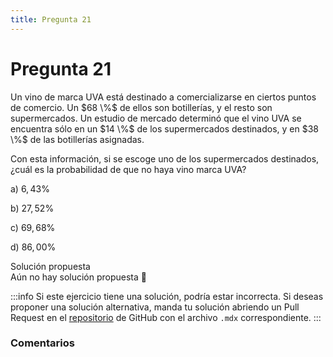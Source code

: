 ```yaml
---
title: Pregunta 21
---
```



# Pregunta 21

<div className="exercise">
Un vino de marca UVA está destinado a comercializarse en ciertos puntos de comercio. Un $68 \%$ de ellos son botillerías, y el resto son supermercados. Un estudio de mercado determinó que el vino UVA se encuentra sólo en un $14 \%$ de los supermercados destinados, y en $38 \%$ de las botillerías asignadas.

Con esta información, si se escoge uno de los supermercados destinados, ¿cuál es la probabilidad de que no haya vino marca UVA?

a) $6,43 \%$

b) $27,52 \%$

c) $69,68 \%$

d) $86,00 \%$
</div>

<MDXDetails>
<summary>Solución propuesta</summary>

<div className="exercise">
Aún no hay solución propuesta 🥲
</div>

:::info 
Si este ejercicio tiene una solución, podría estar incorrecta. Si deseas proponer una solución alternativa, manda tu solución abriendo
un Pull Request en el [repositorio](https://github.com/crow-rojas/apuntes-fundamentals/pulls) de GitHub con el archivo
`.mdx` correspondiente. 
:::

</MDXDetails>

### Comentarios

<Disqus
  url="https://crow-rojas.github.io/apuntes-fundamentals/docs/mathematics/probability-and-statistics/exercises/2018-1/p21"
  identifier="docs/mathematics/probability-and-statistics/exercises/2018-1/p21"
  title="2018-1 Probabilidades y Estadística - Pregunta 21"
/>
